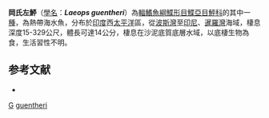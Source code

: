 {{Speciesbox
| taxon = Laeops guentheri
| binomial_authority = [[Alcock|Alcock]], 1890
| status = LC
| status_system = IUCN3.1
}}

'''岡氏左鮃'''（[[學名|學名]]：'''''Laeops guentheri'''''）為[[輻鰭魚綱|輻鰭魚綱]][[鰈形目|鰈形目]][[鰈亞目|鰈亞目]][[鮃科|鮃科]]的其中一[[種|種]]，為熱帶海水魚，分布於[[印度|印度]]西[[太平洋|太平洋]]區，從[[波斯灣|波斯灣]]至[[印尼|印尼]]、[[暹羅灣|暹羅灣]]海域，棲息深度15-329公尺，體長可達14公分，棲息在沙泥底質底層水域，以底棲生物為食，生活習性不明。

==参考文献==
*{{FishBase_species|genus=Laeops|species=guentheri|year=2014|month=4}}

{{魚類小作品}}
{{Taxonbar}}
[[Category:1890年描述的鱼类|G]]
[[Category:左鮃屬|guentheri]]